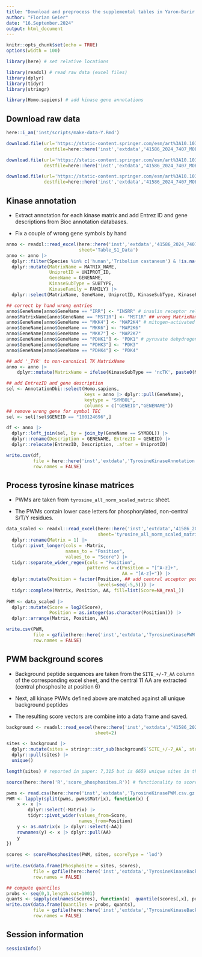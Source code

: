 ```yaml
---
title: "Download and preprocess the supplemental tables in Yaron-Barir et al. 2024 (doi:10.1038/s41586-024-07407-y)"
author: "Florian Geier"
date: "16.September.2024"
output: html_document
---
```


```r
knitr::opts_chunk$set(echo = TRUE)
options(width = 100)
```

```r
library(here) # set relative locations

library(readxl) # read raw data (excel files)
library(dplyr)
library(tidyr)
library(stringr)

library(Homo.sapiens) # add kinase gene annotations
```

## Download raw data

```r
here::i_am('inst/scripts/make-data-Y.Rmd')

download.file(url='https://static-content.springer.com/esm/art%3A10.1038%2Fs41586-024-07407-y/MediaObjects/41586_2024_7407_MOESM3_ESM.xlsx',
              destfile=here::here('inst','extdata','41586_2024_7407_MOESM3_ESM.xlsx'))

download.file(url='https://static-content.springer.com/esm/art%3A10.1038%2Fs41586-024-07407-y/MediaObjects/41586_2024_7407_MOESM4_ESM.xlsx', 
              destfile=here::here('inst','extdata','41586_2024_7407_MOESM4_ESM.xlsx'))

download.file(url='https://static-content.springer.com/esm/art%3A10.1038%2Fs41586-024-07407-y/MediaObjects/41586_2024_7407_MOESM5_ESM.xlsx',
              destfile=here::here('inst','extdata','41586_2024_7407_MOESM5_ESM.xlsx'))
```

## Kinase annotation

- Extract annotation for each kinase matrix and add Entrez ID and gene descriptions from Bioc annotation databases.

- Fix a couple of wrong gene symbols by hand

```r
anno <- readxl::read_excel(here::here('inst','extdata','41586_2024_7407_MOESM3_ESM.xlsx'), 
                           sheet='Table_S1_Data')
anno <- anno |>
  dplyr::filter(Species %in% c('human','Tribolium castaneum') & !is.na(UNIPROT_ID)) |> # kinase PWM available 
  dplyr::mutate(MatrixName = MATRIX_NAME,
                UniprotID = UNIPROT_ID,
                GeneName = GENENAME,
                KinaseSubType = SUBTYPE,
                KinaseFamily = FAMILY) |>
  dplyr::select(MatrixName, GeneName, UniprotID, KinaseSubType, KinaseFamily) 

## correct by hand wrong entries
anno$GeneName[anno$GeneName == "IRR"] <- "INSRR" # insulin receptor related receptor
anno$MatrixName[anno$GeneName == "MST1R"] <- "MST1R" ## wrong MatrixName (RON)
anno$GeneName[anno$GeneName == "MKK4"] <- "MAP2K4" # mitogen-activated protein kinase kinase 
anno$GeneName[anno$GeneName == "MKK6"] <- "MAP2K6"
anno$GeneName[anno$GeneName == "MKK7"] <- "MAP2K7"
anno$GeneName[anno$GeneName == "PDHK1"] <- "PDK1" # pyruvate dehydrogenase kinase 
anno$GeneName[anno$GeneName == "PDHK3"] <- "PDK3"
anno$GeneName[anno$GeneName == "PDHK4"] <- "PDK4"

## add '_TYR' to non-canonical TK MatrixName
anno <- anno |> 
    dplyr::mutate(MatrixName = ifelse(KinaseSubType == 'ncTK', paste0(MatrixName, '_TYR'), MatrixName))  

## add EntrezID and gene description
sel <- AnnotationDbi::select(Homo.sapiens, 
                             keys = anno |> dplyr::pull(GeneName), 
                             keytype = "SYMBOL", 
                             columns = c("GENEID","GENENAME"))
## remove wrong gene for symbol TEC
sel <- sel[!sel$GENEID == "100124696",] 

df <- anno |> 
  dplyr::left_join(sel, by = join_by(GeneName == SYMBOL)) |>
  dplyr::rename(Description = GENENAME, EntrezID = GENEID) |>
  dplyr::relocate(EntrezID, Description, .after = UniprotID)

write.csv(df, 
          file = here::here('inst','extdata','TyrosineKinaseAnnotation.csv'), 
          row.names = FALSE)
```

## Process tyrosine kinase matrices

- PWMs are taken from `tyrosine_all_norm_scaled_matric` sheet.

- The PWMs contain lower case letters for phosphorylated, non-central S/T/Y residues.

```r
data_scaled <- readxl::read_excel(here::here('inst','extdata','41586_2024_7407_MOESM4_ESM.xlsx'),
                                  sheet='tyrosine_all_norm_scaled_matric') |>
  dplyr::rename(Matrix = 1) |> 
  tidyr::pivot_longer(cols = -Matrix,
                      names_to = "Position",
                      values_to = "Score") |>
  tidyr::separate_wider_regex(cols = "Position", 
                              patterns = c(Position = "[^A-z]+", 
                                           AA = "[A-z]+")) |>
  dplyr::mutate(Position = factor(Position, ## add central acceptor position
                                  levels=seq(-5,5))) |> 
  tidyr::complete(Matrix, Position, AA, fill=list(Score=NA_real_)) 
    
PWM <- data_scaled |> 
  dplyr::mutate(Score = log2(Score),
                Position = as.integer(as.character(Position))) |>
  dplyr::arrange(Matrix, Position, AA)

write.csv(PWM, 
          file = gzfile(here::here('inst','extdata','TyrosineKinasePWM.csv.gz')), 
          row.names = FALSE)
```

## PWM background scores

- Background peptide sequences are taken from the `SITE_+/-7_AA`
  column of the corresponding excel sheet, and the central 11 AA are
  extracted (central phosphosite at position 6)

- Next, all kinase PWMs defined above are matched against all unique
  background peptides

- The resulting score vectors are combine into a data frame and saved.

```r
background <- readxl::read_excel(here::here('inst','extdata',"41586_2024_7407_MOESM5_ESM.xlsx"),
                                 sheet=2)

sites <- background |>
  dplyr::mutate(sites = stringr::str_sub(background$`SITE_+/-7_AA`, start = 3, end = 13)) |>
  dplyr::pull(sites) |>
  unique()

length(sites) # reported in paper: 7,315 but is 6659 unique sites in the table

source(here::here('R','score_phosphosites.R')) # functionality to score sites

pwms <- read.csv(here::here('inst','extdata','TyrosineKinasePWM.csv.gz'))
PWM <- lapply(split(pwms, pwms$Matrix), function(x) {
    x <- x |> 
        dplyr::select(-Matrix) |> 
        tidyr::pivot_wider(values_from=Score, 
                           names_from=Position) 
    y <- as.matrix(x |> dplyr::select(-AA))
    rownames(y) <- x |> dplyr::pull(AA)
    y
})
    
scores <- scorePhosphosites(PWM, sites, scoreType = 'lod')
  
write.csv(data.frame(PhosphoSite = sites, scores), 
          file = gzfile(here::here('inst','extdata','TyrosineKinaseBackgroundScores.csv.gz')),
          row.names = FALSE)

## compute quantiles
probs <- seq(0,1,length.out=1001)
quants <- sapply(colnames(scores), function(x)  quantile(scores[,x], probs))
write.csv(data.frame(Quantiles = probs, quants), 
          file = gzfile(here::here('inst','extdata','TyrosineKinaseBackgroundQuantiles.csv.gz')), 
          row.names = FALSE)
```

## Session information

```r
sessionInfo()
```
